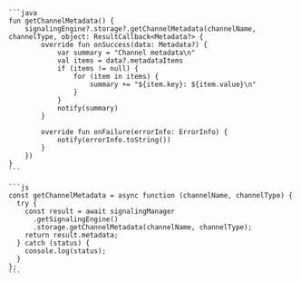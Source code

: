<PlatformWrapper platform='android'>

    ```java
    fun getChannelMetadata() {
        signalingEngine?.storage?.getChannelMetadata(channelName, channelType, object: ResultCallback<Metadata?> {
            override fun onSuccess(data: Metadata?) {
                var summary = "Channel metadata\n"
                val items = data?.metadataItems
                if (items != null) {
                    for (item in items) {
                        summary += "${item.key}: ${item.value}\n"
                    }
                }
                notify(summary)
            }

            override fun onFailure(errorInfo: ErrorInfo) {
                notify(errorInfo.toString())
            }
        })
    }
    ```

</PlatformWrapper>

<PlatformWrapper platform='ios'>


</PlatformWrapper>

<PlatformWrapper platform = 'web'>

    ```js
    const getChannelMetadata = async function (channelName, channelType) {
      try {
        const result = await signalingManager
          .getSignalingEngine()
          .storage.getChannelMetadata(channelName, channelType);
        return result.metadata;
      } catch (status) {
        console.log(status);
      }
    };
    ```     
</PlatformWrapper>

